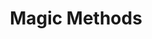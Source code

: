 ---
id: "php_tf_hard_004"
questionType: "TRUE_FALSE"
title: "Magic Methods"
statement: "The __invoke() method is called when an object is used as a function."
difficulty: "HARD"
category: "PHP"
correctAnswer: true
explanation: "__invoke() allows objects to be called like functions."
---